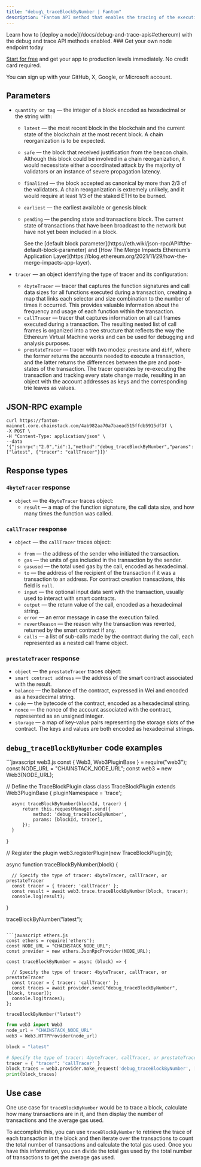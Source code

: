 ---
title: "debug\_traceBlockByNumber | Fantom"
description: "Fantom API method that enables the tracing of the execution of a specific block using its number. This method can be used to troubleshoot and analyze smart contracts and transactions on the BNB blockchain. It provides an in-depth trace of the block execution, with details on all the interactions, such as transactions and calls, that took place."
---

<Info>
  Learn how to [deploy a node](/docs/debug-and-trace-apis#ethereum) with the debug and trace API methods enabled.
</Info>

<Check>
  ### Get your own node endpoint today

  [Start for free](https://console.chainstack.com/) and get your app to production levels immediately. No credit card required.

  You can sign up with your GitHub, X, Google, or Microsoft account.
</Check>

## Parameters

* `quantity or tag` — the integer of a block encoded as hexadecimal or the string with:

  * `latest` — the most recent block in the blockchain and the current state of the blockchain at the most recent block. A chain reorganization is to be expected.

  * `safe` — the block that received justification from the beacon chain. Although this block could be involved in a chain reorganization, it would necessitate either a coordinated attack by the majority of validators or an instance of severe propagation latency.

  * `finalized` — the block accepted as canonical by more than 2/3 of the validators. A chain reorganization is extremely unlikely, and it would require at least 1/3 of the staked ETH to be burned.

  * `earliest` — the earliest available or genesis block

  * `pending` — the pending state and transactions block. The current state of transactions that have been broadcast to the network but have not yet been included in a block.

    <Info>
      See the [default block parameter](https://eth.wiki/json-rpc/API#the-default-block-parameter) and [How The Merge Impacts Ethereum’s Application Layer](https://blog.ethereum.org/2021/11/29/how-the-merge-impacts-app-layer).
    </Info>

* `tracer` — an object identifying the type of tracer and its configuration:

  * `4byteTracer` — tracer that captures the function signatures and call data sizes for all functions executed during a transaction, creating a map that links each selector and size combination to the number of times it occurred. This provides valuable information about the frequency and usage of each function within the transaction.
  * `callTracer` — tracer that captures information on all call frames executed during a transaction. The resulting nested list of call frames is organized into a tree structure that reflects the way the Ethereum Virtual Machine works and can be used for debugging and analysis purposes.
  * `prestateTracer` — tracer with two modes: `prestate` and `diff`, where the former returns the accounts needed to execute a transaction, and the latter returns the differences between the pre and post-states of the transaction. The tracer operates by re-executing the transaction and tracking every state change made, resulting in an object with the account addresses as keys and the corresponding trie leaves as values.

## JSON-RPC example

```shell
curl https://fantom-mainnet.core.chainstack.com/4ab982aa70a7baead515ffdb5915df3f \
-X POST \
-H "Content-Type: application/json" \
--data '{"jsonrpc":"2.0","id":1,"method":"debug_traceBlockByNumber","params":["latest", {"tracer": "callTracer"}]}'
```

## Response types

### `4byteTracer` response

* `object` — the `4byteTracer` traces object:
  * `result` — a map of the function signature, the call data size, and how many times the function was called.

### `callTracer` response

* `object` — the `callTracer` traces object:

  * `from` — the address of the sender who initiated the transaction.
  * `gas` — the units of gas included in the transaction by the sender.
  * `gasused` — the total used gas by the call, encoded as hexadecimal.
  * `to` — the address of the recipient of the transaction if it was a transaction to an address. For contract creation transactions, this field is `null`.
  * `input` — the optional input data sent with the transaction, usually used to interact with smart contracts.
  * `output` — the return value of the call, encoded as a hexadecimal string.
  * `error` — an error message in case the execution failed.
  * `revertReason` — the reason why the transaction was reverted, returned by the smart contract if any.
  * `calls` — a list of sub-calls made by the contract during the call, each represented as a nested call frame object.

### `prestateTracer` response

* `object` — the `prestateTracer` traces object:
* `smart contract address` — the address of the smart contract associated with the result.
* `balance` — the balance of the contract, expressed in Wei and encoded as a hexadecimal string.
* `code` — the bytecode of the contract, encoded as a hexadecimal string.
* `nonce` — the nonce of the account associated with the contract, represented as an unsigned integer.
* `storage` — a map of key-value pairs representing the storage slots of the contract. The keys and values are both encoded as hexadecimal strings.

## `debug_traceBlockByNumber` code examples

<CodeGroup>
  ```javascript web3.js
  const { Web3, Web3PluginBase } = require("web3");
  const NODE_URL = "CHAINSTACK_NODE_URL";
  const web3 = new Web3(NODE_URL);

  // Define the TraceBlockPlugin class
  class TraceBlockPlugin extends Web3PluginBase {
      pluginNamespace = 'trace';

      async traceBlockByNumber(blockId, tracer) {
          return this.requestManager.send({
              method: 'debug_traceBlockByNumber',
              params: [blockId, tracer],
          });
      }
  }

  // Register the plugin
  web3.registerPlugin(new TraceBlockPlugin());

  async function traceBlockByNumber(block) {

      // Specify the type of tracer: 4byteTracer, callTracer, or prestateTracer
      const tracer = { tracer: 'callTracer' };
      const result = await web3.trace.traceBlockByNumber(block, tracer);
      console.log(result);
  }

  traceBlockByNumber("latest");
  ```

  ```javascript ethers.js
  const ethers = require('ethers');
  const NODE_URL = "CHAINSTACK_NODE_URL";
  const provider = new ethers.JsonRpcProvider(NODE_URL);

  const traceBlockByNumber = async (block) => {

    // Specify the type of tracer: 4byteTracer, callTracer, or prestateTracer
    const tracer = { tracer: 'callTracer' };
    const traces = await provider.send("debug_traceBlockByNumber", [block, tracer]);
    console.log(traces);
  };

  traceBlockByNumber("latest")
  ```

  ```python web3.py
  from web3 import Web3
  node_url = "CHAINSTACK_NODE_URL"
  web3 = Web3.HTTPProvider(node_url)

  block = "latest"

  # Specify the type of tracer: 4byteTracer, callTracer, or prestateTracer
  tracer = { "tracer": 'callTracer' }
  block_traces = web3.provider.make_request('debug_traceBlockByNumber', [block, tracer])
  print(block_traces)
  ```
</CodeGroup>

## Use case

One use case for `traceBlockByNumber` would be to trace a block, calculate how many transactions are in it, and then display the number of transactions and the average gas used.

To accomplish this, you can use `traceBlockByNumber` to retrieve the trace of each transaction in the block and then iterate over the transactions to count the total number of transactions and calculate the total gas used. Once you have this information, you can divide the total gas used by the total number of transactions to get the average gas used.

